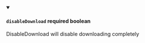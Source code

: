 
<details className="config-field" data-expandable="false" open>
<summary>

#### `disableDownload` <span class="config-field-required" data-required="false">required</span> <span class="config-field-type">boolean</span> <span class="config-field-default"></span>

DisableDownload will disable downloading completely

</summary>



</details>
